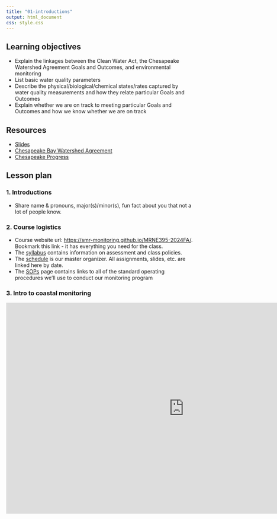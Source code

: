 ```yaml
---
title: "01-introductions"
output: html_document
css: style.css
---
```


## Learning objectives

* Explain the linkages between the Clean Water Act, the Chesapeake Watershed Agreement Goals and Outcomes, and environmental monitoring
* List basic water quality parameters 
* Describe the physical/biological/chemical states/rates captured by water quality measurements and how they relate particular Goals and Outcomes
* Explain whether we are on track to meeting particular Goals and Outcomes and how we know whether we are on track

## Resources

* [Slides](https://docs.google.com/presentation/d/12BiPZ5xwq_SSQtvFhpmQ2TJtIKfxdZr2pRuQdX0EoTU/edit#slide=id.p)
* [Chesapeake Bay Watershed Agreement](https://d18lev1ok5leia.cloudfront.net/chesapeakebay/Chesapeake-Bay-Watershed-Agreement-Amended.pdf)
* [Chesapeake Progress](https://www.chesapeakeprogress.com/)

## Lesson plan

### 1. Introductions
 
* Share name & pronouns, major(s)/minor(s), fun fact about you that not a lot of people know.

### 2. Course logistics

* Course website url: [https://smr-monitoring.github.io/MRNE395-2024FA/](https://smr-monitoring.github.io/MRNE395-2024FA/). Bookmark this link - it has everything you need for the class.
* The [syllabus](https://smr-monitoring.github.io/MRNE395-2024FA/syllabus.html) contains information on assessment and class policies.
* The [schedule](https://smr-monitoring.github.io/MRNE395-2024FA/schedule.html) is our master organizer. All assignments, slides, etc. are linked here by date.
* The [SOPs](https://smr-monitoring.github.io/MRNE395-2024FA/sops.html) page contains links to all of the standard operating procedures we'll use to conduct our monitoring program

### 3. Intro to coastal monitoring

<iframe src="https://docs.google.com/presentation/d/12BiPZ5xwq_SSQtvFhpmQ2TJtIKfxdZr2pRuQdX0EoTU/embed?start=false&loop=false&delayms=5000" frameborder="0" width="960" height="569" allowfullscreen="true" mozallowfullscreen="true" webkitallowfullscreen="true" data-external="1"></iframe>
